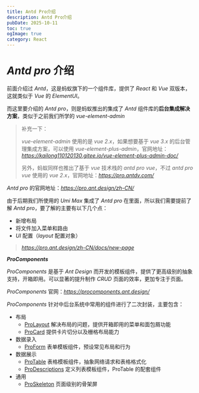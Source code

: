 ```yaml
---
title: Antd Pro介绍
description: Antd Pro介绍
pubDate: 2025-10-11
toc: true
ogImage: true
category: React
---
```


# _Antd pro_ 介绍

前面介绍过 _Antd_，这是蚂蚁旗下的一个组件库，提供了 _React_ 和 _Vue_ 双版本，这就类似于 _Vue_ 的 _ElementUI_。

而这里要介绍的 _Antd pro_，则是蚂蚁推出的集成了 _Antd_ 组件库的**后台集成解决方案**，类似于之前我们所学的 _vue-element-admin_

> 补充一下：
>
> _vue-element-admin_ 使用的是 _vue 2.x_，如果想要基于 _vue 3.x_ 的后台管理集成方案，可以使用 _vue-element-plus-admin_，官网地址：*https://kailong110120130.gitee.io/vue-element-plus-admin-doc/*
>
> 另外，蚂蚁同样也推出了基于 _vue_ 技术栈的 _antd pro vue_，不过 _antd pro vue_ 使用的 _vue 2.x_，官网地址：*https://pro.antdv.com/*

_Antd pro_ 的官网地址：*https://pro.ant.design/zh-CN/*

由于后期我们所使用的 _Umi Max_ 集成了 _Antd pro_ 在里面，所以我们需要提前了解 _Antd pro_，要了解的主要有以下几个点：

- 新增布局
- 将文件加入菜单和路由
- _UI_ 配置（_layout_ 配置对象）

> *https://pro.ant.design/zh-CN/docs/new-page*

**_ProComponents_**

_ProComponents_ 是基于 _Ant Design_ 而开发的模板组件，提供了更高级别的抽象支持，开箱即用。可以显著的提升制作 _CRUD_ 页面的效率，更加专注于页面。

_ProComponents_ 官网：*https://procomponents.ant.design/*

_ProComponents_ 针对中后台系统中常用的组件进行了二次封装，主要包含：

- 布局
  - [ProLayout](https://procomponents.ant.design/components/layout) 解决布局的问题，提供开箱即用的菜单和面包屑功能
  - [ProCard](https://procomponents.ant.design/components/card) 提供卡片切分以及栅格布局能力
- 数据录入
  - [ProForm](https://procomponents.ant.design/components/form) 表单模板组件，预设常见布局和行为
- 数据展示
  - [ProTable](https://procomponents.ant.design/components/table) 表格模板组件，抽象网络请求和表格格式化
  - [ProDescriptions](https://procomponents.ant.design/components/descriptions) 定义列表模板组件，ProTable 的配套组件
- 通用
  - [ProSkeleton](https://procomponents.ant.design/components/skeleton) 页面级别的骨架屏
